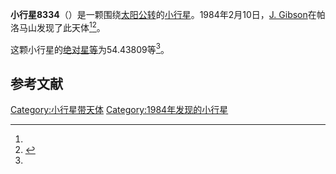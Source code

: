 {{Infobox planet
| bgcolour = #FFFFC0
| name = 8334
| symbol = 
| image = 
| caption = 
| discovery = yes
| discovery_ref = 
| discoverer = [[J._Gibson|J. Gibson]]
| discovery_site = [[帕洛马山|帕洛马山]] 
| discovered = 1984年2月10日
| designations = yes
| mp_name = 
| named_after = 
| alt_names = 1984 CF/ 1991 SK5
| mp_category = [[主带小行星|主带小行星]]
| orbit_ref = <ref name="a">[http://ssd.jpl.nasa.gov/sbdb.cgi?sstr=8334 8334] {{Wayback|url=http://ssd.jpl.nasa.gov/sbdb.cgi?sstr=8334 |date=20210812212516 }}，小行星數據庫瀏覽器（JPL Small-Body Database Browser）－[[美国国家航空航天局|美国国家航空航天局]]喷气推进实验室</ref>
| epoch = 2456400.5 (2013年4月18日更新)
| aphelion = {{convert|3.0640233|AU|km|3|abbr=on|lk=out}}
| perihelion = {{convert|2.5076191|AU|km|3|abbr=on}}
| semimajor = {{convert|2.7858212|AU|km|3|abbr=on}}
| eccentricity = 0.0998636
| period = 1698.354182 [[日|日]]<br />4.65[[儒略年|儒略年]]
| avg_speed = 
| inclination = 10.13157
| asc_node = 93.26468
| mean_anomaly = 
| arg_peri = 54.43809
| satellites = 
| physical_characteristics = yes
| dimensions = 
| mass = 
| density = 
| surface_grav = 
| escape_velocity = 
| sidereal_day = 
| axial_tilt = 
| pole_ecliptic_lat = 
| pole_ecliptic_lon = 
| albedo = 
| temperatures= 
| temp_name1 = 
| mean_temp_1 = 
| max_temp_1 = 
| temp_name2 = 
| max_temp_2 = 
| spectral_type = 
| abs_magnitude = 54.43809
}}

'''小行星8334'''（{{lang-en|8334}}）是一颗围绕[[太阳|太阳]][[公转|公转]]的[[小行星|小行星]]。1984年2月10日，[[J._Gibson|J. Gibson]]在帕洛马山发现了此天体<ref name="a" /><ref>{{cite news|title=小行星列表|url=http://cfa-www.harvard.edu/iau/lists/NumberedMPs.txt|accessdate=2013-07-08|newspaper=哈佛大学|archive-date=2008-05-17|archive-url=https://web.archive.org/web/20080517010638/http://cfa-www.harvard.edu/iau/lists/NumberedMPs.txt|dead-url=no}}</ref>。

这颗小行星的[[绝对星等|绝对星等]]为54.43809等<ref name="a" />。

==参考文献==
{{reflist}}
{{Minor Planet Number|[[小行星8333|小行星8333]]|[[小行星8335|小行星8335]]}}

{{小天体}}

[[Category:小行星带天体|Category:小行星带天体]]
[[Category:1984年发现的小行星|Category:1984年发现的小行星]]

{{asteroid-stub}}